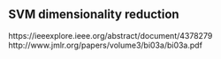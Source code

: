 ## SVM dimensionality reduction

https://ieeexplore.ieee.org/abstract/document/4378279
http://www.jmlr.org/papers/volume3/bi03a/bi03a.pdf

